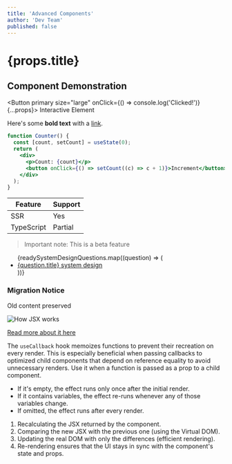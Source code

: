 ```yaml
---
title: 'Advanced Components'
author: 'Dev Team'
published: false
---
```



# {props.title}

## Component Demonstration

<Button primary size="large" onClick={() => console.log('Clicked!')} {...props}>
  Interactive Element
</Button>

Here's some **bold text** with a [link](https://example.com).

```jsx
function Counter() {
  const [count, setCount] = useState(0);
  return (
    <div>
      <p>Count: {count}</p>
      <button onClick={() => setCount((c) => c + 1)}>Increment</button>
    </div>
  );
}
```

| Feature    | Support |
| ---------- | ------- |
| SSR        | Yes     |
| TypeScript | Partial |

> Important note: This is a beta feature

<ul>
  {readySystemDesignQuestions.map((question) => (
    <li key={question.href}>
      <a href={question.href}>{question.title} system design</a>
    </li>
  ))}
</ul>

<div className="legacy-wrapper">
  <h3>Migration Notice</h3>
  <p>Old content preserved</p>
</div>

![How JSX works](/img/blog/react-article/babel-to-react.jpg)

[Read more about it here](/questions/quiz/what-is-react-describe-the-benefits-of-react)

The `useCallback` hook memoizes functions to prevent their recreation on every render. This is especially beneficial when passing callbacks to optimized child components that depend on reference equality to avoid unnecessary renders. Use it when a function is passed as a prop to a child component.

- If it's empty, the effect runs only once after the initial render.
- If it contains variables, the effect re-runs whenever any of those variables change.
- If omitted, the effect runs after every render.

1. Recalculating the JSX returned by the component.
2. Comparing the new JSX with the previous one (using the Virtual DOM).
3. Updating the real DOM with only the differences (efficient rendering).
4. Re-rendering ensures that the UI stays in sync with the component's state and props.
